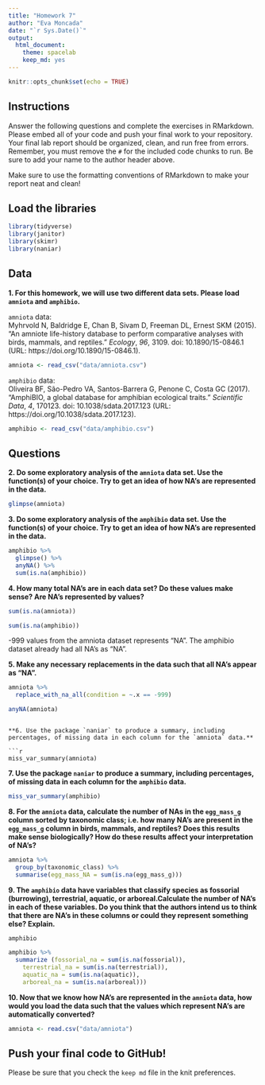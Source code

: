 ```yaml
---
title: "Homework 7"
author: "Eva Moncada"
date: "`r Sys.Date()`"
output:
  html_document: 
    theme: spacelab
    keep_md: yes
---
```


```r
knitr::opts_chunk$set(echo = TRUE)
```

## Instructions
Answer the following questions and complete the exercises in RMarkdown. Please embed all of your code and push your final work to your repository. Your final lab report should be organized, clean, and run free from errors. Remember, you must remove the `#` for the included code chunks to run. Be sure to add your name to the author header above.  

Make sure to use the formatting conventions of RMarkdown to make your report neat and clean!  

## Load the libraries
```r
library(tidyverse)
library(janitor)
library(skimr)
library(naniar)
``` 

## Data
**1. For this homework, we will use two different data sets. Please load `amniota` and `amphibio`.**  

`amniota` data:  
Myhrvold N, Baldridge E, Chan B, Sivam D, Freeman DL, Ernest SKM (2015). “An amniote life-history
database to perform comparative analyses with birds, mammals, and reptiles.” _Ecology_, *96*, 3109.
doi: 10.1890/15-0846.1 (URL: https://doi.org/10.1890/15-0846.1).
```r
amniota <- read_csv("data/amniota.csv")
```

`amphibio` data:  
Oliveira BF, São-Pedro VA, Santos-Barrera G, Penone C, Costa GC (2017). “AmphiBIO, a global database
for amphibian ecological traits.” _Scientific Data_, *4*, 170123. doi: 10.1038/sdata.2017.123 (URL:
https://doi.org/10.1038/sdata.2017.123).
```r
amphibio <- read_csv("data/amphibio.csv")
```

## Questions  
**2. Do some exploratory analysis of the `amniota` data set. Use the function(s) of your choice. Try to get an idea of how NA's are represented in the data.**  
```r
glimpse(amniota)
```


**3. Do some exploratory analysis of the `amphibio` data set. Use the function(s) of your choice. Try to get an idea of how NA's are represented in the data.**  
```r
amphibio %>% 
  glimpse() %>% 
  anyNA() %>%
  sum(is.na(amphibio))
```


**4. How many total NA's are in each data set? Do these values make sense? Are NA's represented by values?**   
```r
sum(is.na(amniota))
```

```r
sum(is.na(amphibio))
```

 -999 values from the amniota dataset represents "NA". The amphibio dataset already had all NA's as "NA". 

**5. Make any necessary replacements in the data such that all NA's appear as "NA".**   

```r
amniota %>% 
  replace_with_na_all(condition = ~.x == -999)
```

```r
anyNA(amniota)
```
```

**6. Use the package `naniar` to produce a summary, including percentages, of missing data in each column for the `amniota` data.**  

```r
miss_var_summary(amniota)
```

**7. Use the package `naniar` to produce a summary, including percentages, of missing data in each column for the `amphibio` data.**
```r
miss_var_summary(amphibio)
```

**8. For the `amniota` data, calculate the number of NAs in the `egg_mass_g` column sorted by taxonomic class; i.e. how many NA's are present in the `egg_mass_g` column in birds, mammals, and reptiles? Does this results make sense biologically? How do these results affect your interpretation of NA's?**  
```r
amniota %>%
  group_by(taxonomic_class) %>%
  summarise(egg_mass_NA = sum(is.na(egg_mass_g)))
```

**9. The `amphibio` data have variables that classify species as fossorial (burrowing), terrestrial, aquatic, or arboreal.Calculate the number of NA's in each of these variables. Do you think that the authors intend us to think that there are NA's in these columns or could they represent something else? Explain.**

```r
amphibio
```

```r
amphibio %>% 
  summarize (fossorial_na = sum(is.na(fossorial)),
    terrestrial_na = sum(is.na(terrestrial)),
    aquatic_na = sum(is.na(aquatic)),
    arboreal_na = sum(is.na(arboreal)))
```


**10. Now that we know how NA's are represented in the `amniota` data, how would you load the data such that the values which represent NA's are automatically converted?**
```r
amniota <- read.csv("data/amniota")
```

## Push your final code to GitHub!
Please be sure that you check the `keep md` file in the knit preferences.  